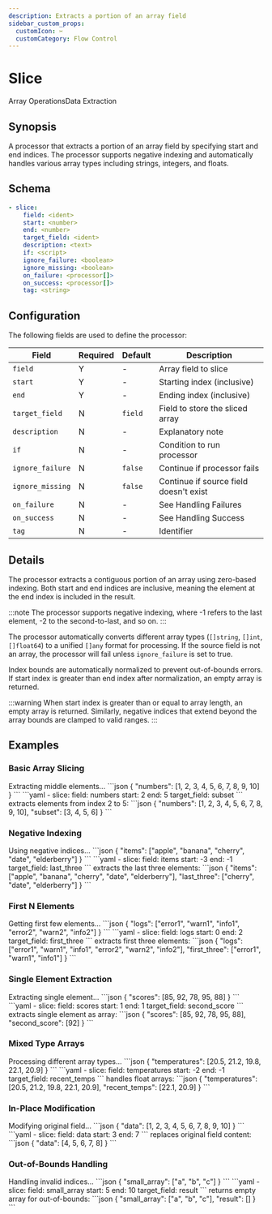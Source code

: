 ```yaml
---
description: Extracts a portion of an array field
sidebar_custom_props: 
  customIcon: ✂️
  customCategory: Flow Control
---
```


# Slice

<span className="theme-doc-version-badge badge badge--primary">Array Operations</span><span className="theme-doc-version-badge badge badge--secondary">Data Extraction</span>

## Synopsis

A processor that extracts a portion of an array field by specifying start and end indices. The processor supports negative indexing and automatically handles various array types including strings, integers, and floats.

## Schema

```yaml {2-4}
- slice:
    field: <ident>
    start: <number>
    end: <number>
    target_field: <ident>
    description: <text>
    if: <script>
    ignore_failure: <boolean>
    ignore_missing: <boolean>
    on_failure: <processor[]>
    on_success: <processor[]>
    tag: <string>
```

## Configuration

The following fields are used to define the processor:

|Field|Required|Default|Description|
|---|---|---|---|
|`field`|Y|-|Array field to slice|
|`start`|Y|-|Starting index (inclusive)|
|`end`|Y|-|Ending index (inclusive)|
|`target_field`|N|`field`|Field to store the sliced array|
|`description`|N|-|Explanatory note|
|`if`|N|-|Condition to run processor|
|`ignore_failure`|N|`false`|Continue if processor fails|
|`ignore_missing`|N|`false`|Continue if source field doesn't exist|
|`on_failure`|N|-|See <Topic id="handling-failures">Handling Failures</Topic>|
|`on_success`|N|-|See <Topic id="handling-success">Handling Success</Topic>|
|`tag`|N|-|Identifier|

## Details

The processor extracts a contiguous portion of an array using zero-based indexing. Both start and end indices are inclusive, meaning the element at the end index is included in the result.

:::note
The processor supports negative indexing, where -1 refers to the last element, -2 to the second-to-last, and so on.
:::

The processor automatically converts different array types (`[]string`, `[]int`, `[]float64`) to a unified `[]any` format for processing. If the source field is not an array, the processor will fail unless `ignore_failure` is set to true.

Index bounds are automatically normalized to prevent out-of-bounds errors. If start index is greater than end index after normalization, an empty array is returned.

:::warning
When start index is greater than or equal to array length, an empty array is returned. Similarly, negative indices that extend beyond the array bounds are clamped to valid ranges.
:::

## Examples

### Basic Array Slicing

<ExampleGrid>
  <CommentCol>
    Extracting middle elements...
  </CommentCol>
  <CodeCol>
    ```json
    {
      "numbers": [1, 2, 3, 4, 5, 6, 7, 8, 9, 10]
    }
    ```
    ```yaml
    - slice:
        field: numbers
        start: 2
        end: 5
        target_field: subset
    ```
  </CodeCol>
  <CommentCol>
    extracts elements from index 2 to 5:
  </CommentCol>
  <CodeCol>
    ```json
    {
      "numbers": [1, 2, 3, 4, 5, 6, 7, 8, 9, 10],
      "subset": [3, 4, 5, 6]
    }
    ```
  </CodeCol>
</ExampleGrid>

### Negative Indexing

<ExampleGrid>
  <CommentCol>
    Using negative indices...
  </CommentCol>
  <CodeCol>
    ```json
    {
      "items": ["apple", "banana", "cherry", "date", "elderberry"]
    }
    ```
    ```yaml
    - slice:
        field: items
        start: -3
        end: -1
        target_field: last_three
    ```
  </CodeCol>
  <CommentCol>
    extracts the last three elements:
  </CommentCol>
  <CodeCol>
    ```json
    {
      "items": ["apple", "banana", "cherry", "date", "elderberry"],
      "last_three": ["cherry", "date", "elderberry"]
    }
    ```
  </CodeCol>
</ExampleGrid>

### First N Elements

<ExampleGrid>
  <CommentCol>
    Getting first few elements...
  </CommentCol>
  <CodeCol>
    ```json
    {
      "logs": ["error1", "warn1", "info1", "error2", "warn2", "info2"]
    }
    ```
    ```yaml
    - slice:
        field: logs
        start: 0
        end: 2
        target_field: first_three
    ```
  </CodeCol>
  <CommentCol>
    extracts first three elements:
  </CommentCol>
  <CodeCol>
    ```json
    {
      "logs": ["error1", "warn1", "info1", "error2", "warn2", "info2"],
      "first_three": ["error1", "warn1", "info1"]
    }
    ```
  </CodeCol>
</ExampleGrid>

### Single Element Extraction

<ExampleGrid>
  <CommentCol>
    Extracting single element...
  </CommentCol>
  <CodeCol>
    ```json
    {
      "scores": [85, 92, 78, 95, 88]
    }
    ```
    ```yaml
    - slice:
        field: scores
        start: 1
        end: 1
        target_field: second_score
    ```
  </CodeCol>
  <CommentCol>
    extracts single element as array:
  </CommentCol>
  <CodeCol>
    ```json
    {
      "scores": [85, 92, 78, 95, 88],
      "second_score": [92]
    }
    ```
  </CodeCol>
</ExampleGrid>

### Mixed Type Arrays

<ExampleGrid>
  <CommentCol>
    Processing different array types...
  </CommentCol>
  <CodeCol>
    ```json
    {
      "temperatures": [20.5, 21.2, 19.8, 22.1, 20.9]
    }
    ```
    ```yaml
    - slice:
        field: temperatures
        start: -2
        end: -1
        target_field: recent_temps
    ```
  </CodeCol>
  <CommentCol>
    handles float arrays:
  </CommentCol>
  <CodeCol>
    ```json
    {
      "temperatures": [20.5, 21.2, 19.8, 22.1, 20.9],
      "recent_temps": [22.1, 20.9]
    }
    ```
  </CodeCol>
</ExampleGrid>

### In-Place Modification

<ExampleGrid>
  <CommentCol>
    Modifying original field...
  </CommentCol>
  <CodeCol>
    ```json
    {
      "data": [1, 2, 3, 4, 5, 6, 7, 8, 9, 10]
    }
    ```
    ```yaml
    - slice:
        field: data
        start: 3
        end: 7
    ```
  </CodeCol>
  <CommentCol>
    replaces original field content:
  </CommentCol>
  <CodeCol>
    ```json
    {
      "data": [4, 5, 6, 7, 8]
    }
    ```
  </CodeCol>
</ExampleGrid>

### Out-of-Bounds Handling

<ExampleGrid>
  <CommentCol>
    Handling invalid indices...
  </CommentCol>
  <CodeCol>
    ```json
    {
      "small_array": ["a", "b", "c"]
    }
    ```
    ```yaml
    - slice:
        field: small_array
        start: 5
        end: 10
        target_field: result
    ```
  </CodeCol>
  <CommentCol>
    returns empty array for out-of-bounds:
  </CommentCol>
  <CodeCol>
    ```json
    {
      "small_array": ["a", "b", "c"],
      "result": []
    }
    ```
  </CodeCol>
</ExampleGrid>
